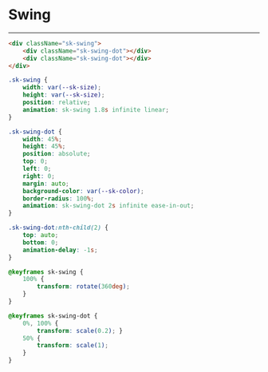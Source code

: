 
<Meta />

<style>
{`
    .sk-swing {
        --sk-size: 40px;
        --sk-color: #1ea7fd;
        width: var(--sk-size);
        height: var(--sk-size);
        position: relative;
        animation: sk-swing 1.8s infinite linear;
    }

    .sk-swing-dot {
        width: 45%;
        height: 45%;
        position: absolute;
        top: 0;
        left: 0;
        right: 0;
        margin: auto;
        background-color: var(--sk-color);
        border-radius: 100%;
        animation: sk-swing-dot 2s infinite ease-in-out;
    }

    .sk-swing-dot:nth-child(2) {
        top: auto;
        bottom: 0;
        animation-delay: -1s;
    }

    @keyframes sk-swing {
        100% {
            transform: rotate(360deg);
        }
    }

    @keyframes sk-swing-dot {
        0%, 100% {
            transform: scale(0.2); }
        50% {
            transform: scale(1);
        }
    }
`}
</style>

# Swing

<Unstyled>
    <div className="p-20">
        <div className="sk-swing">
            <div className="sk-swing-dot"></div>
            <div className="sk-swing-dot"></div>
        </div>
    </div>
</Unstyled>

---

```html
<div className="sk-swing">
    <div className="sk-swing-dot"></div>
    <div className="sk-swing-dot"></div>
</div>
```

```css
.sk-swing {
    width: var(--sk-size);
    height: var(--sk-size);
    position: relative;
    animation: sk-swing 1.8s infinite linear;
}

.sk-swing-dot {
    width: 45%;
    height: 45%;
    position: absolute;
    top: 0;
    left: 0;
    right: 0;
    margin: auto;
    background-color: var(--sk-color);
    border-radius: 100%;
    animation: sk-swing-dot 2s infinite ease-in-out;
}

.sk-swing-dot:nth-child(2) {
    top: auto;
    bottom: 0;
    animation-delay: -1s;
}

@keyframes sk-swing {
    100% {
        transform: rotate(360deg);
    }
}

@keyframes sk-swing-dot {
    0%, 100% {
        transform: scale(0.2); }
    50% {
        transform: scale(1);
    }
}
```